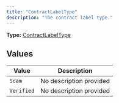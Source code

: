 ```yaml
---
title: "ContractLabelType"
description: "The contract label type."
---
```


**Type:** [ContractLabelType](/api-reference/types/contractlabeltype)

## Values

| Value | Description |
|-------|-------------|
| `Scam` | No description provided |
| `Verified` | No description provided |

